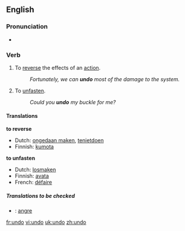 ==English==

===Pronunciation===
*{{IPA|/ʌn'du/}}

===Verb===
{{irregverb|'''to undo'''|'''[[undoes]]'''|'''[[undid]]'''|'''[[undone]]'''|'''[[undoing]]'''}}
# To [[reverse]] the effects of an [[action]].
#: ''Fortunately, we can '''undo''' most of the damage to the system.''
# To [[unfasten]].
#: ''Could you '''undo''' my buckle for me?''

====Translations====
'''to reverse'''
{{top}}
*Dutch: [[ongedaan maken]], [[tenietdoen]]
*Finnish: [[kumota]]
{{mid}}
{{bottom}}

'''to unfasten'''
{{top}}
*Dutch: [[losmaken]]
*Finnish: [[avata]]
*French: [[défaire]]
{{mid}}
{{bottom}}

=====Translations to be checked=====
{{checktrans}}
*{{ttbc|Norwegian}}: [[angre]]

[[fr:undo]]
[[vi:undo]]
[[uk:undo]]
[[zh:undo]]